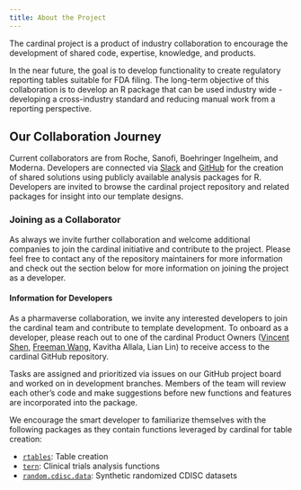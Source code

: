 ```yaml
---
title: About the Project
---
```


The cardinal project is a product of industry collaboration to encourage the development of shared code, expertise, knowledge, and products.

In the near future, the goal is to develop functionality to create regulatory reporting tables suitable for FDA filing. The long-term objective of this collaboration is to develop an R package that can be used industry wide - developing a cross-industry standard and reducing manual work from a reporting perspective.

## Our Collaboration Journey

Current collaborators are from Roche, Sanofi, Boehringer Ingelheim, and Moderna. Developers are connected via [Slack](https://app.slack.com/client/T028PB489D3/C04MQS12MND) and [GitHub](https://github.com/pharmaverse/cardinal) for the creation of shared solutions using publicly available analysis packages for R. Developers are invited to browse the cardinal project repository and related packages for insight into our template designs.

### Joining as a Collaborator

As always we invite further collaboration and welcome additional companies to join the cardinal initiative and contribute to the project. Please feel free to contact any of the repository maintainers for more information and check out the section below for more information on joining the project as a developer.

#### Information for Developers

As a pharmaverse collaboration, we invite any interested developers to join the cardinal team and contribute to template development. To onboard as a developer, please reach out to one of the cardinal Product Owners ([Vincent Shen](https://github.com/telepath37), [Freeman Wang](https://github.com/freestatman), Kavitha Allala, Lian Lin) to receive access to the cardinal GitHub repository.

Tasks are assigned and prioritized via issues on our GitHub project board and worked on in development branches. Members of the team will review each other's code and make suggestions before new functions and features are incorporated into the package.

We encourage the smart developer to familiarize themselves with the following packages as they contain functions leveraged by cardinal for table creation:

-   [`rtables`](https://insightsengineering.github.io/rtables/main/): Table creation
-   [`tern`](https://insightsengineering.github.io/tern/main/): Clinical trials analysis functions
-   [`random.cdisc.data`](https://insightsengineering.github.io/random.cdisc.data/main/): Synthetic randomized CDISC datasets


